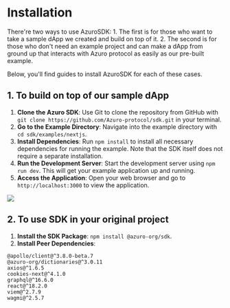
# Installation

<Callout type="info">
There're two ways to use AzuroSDK: 
1. The first is for those who want to take a sample dApp we created and build on top of it.
2. The second is for those who don't need an example project and can make a dApp from ground up that interacts with Azuro protocol as easily as our pre-built example.

Below, you'll find guides to install AzuroSDK for each of these cases.
</Callout>

## 1. To build on top of our sample dApp

1. **Clone the Azuro SDK**: Use Git to clone the repository from GitHub with `git clone https://github.com/Azuro-protocol/sdk.git` in your terminal.
2. **Go to the Example Directory**: Navigate into the example directory with `cd sdk/examples/nextjs`.
3. **Install Dependencies**: Run `npm install` to install all necessary dependencies for running the example. Note that the SDK itself does not require a separate installation.
4. **Run the Development Server**: Start the development server using `npm run dev`. This will get your example application up and running.
5. **Access the Application**: Open your web browser and go to `http://localhost:3000` to view the application.

<Image
  src="/images/sdk/setupSDK.gif"
  width={1152}
  height={648}
/>

## 2. To use SDK in your original project

1. **Install the SDK Package**:  `npm install @azuro-org/sdk`.
2. **Install Peer Dependencies**:

```
@apollo/client@^3.8.0-beta.7
@azuro-org/dictionaries@^3.0.11
axios@^1.6.5
cookies-next@^4.1.0
graphql@^16.6.0
react@^18.2.0
viem@^2.7.9
wagmi@^2.5.7
```

